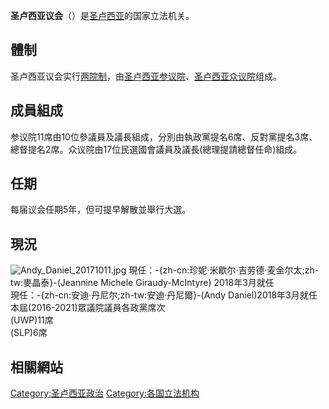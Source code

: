 {{noteTA
|1=zh-cn:统一工人党;zh-tw:聯合工人黨;
|2=zh-cn:圣卢西亚工党;zh-tw:聖露西亞勞工黨;
}}
'''圣卢西亚议会'''（{{lang-en|Parliament of Saint Lucia}}）是[[圣卢西亚|圣卢西亚]]的国家立法机关。
==體制==
圣卢西亚议会实行[[两院制|两院制]]，由[[圣卢西亚参议院|圣卢西亚参议院]]、[[圣卢西亚众议院|圣卢西亚众议院]]组成。

==成員組成==
参议院11席由10位參議員及議長組成，分別由執政黨提名6席、反對黨提名3席、總督提名2席。众议院由17位民選國會議員及議長(總理提請總督任命)組成。
==任期==
每届议会任期5年，但可提早解散並舉行大選。

==現況==
[[File:Andy_Daniel_20171011.jpg|thumb]]
現任{{link-en|聖露西亞參議院議長列表|List of Presidents of the Senate of Saint Lucia|參議院議長}}：-{zh-cn:珍妮·米歇尔·吉劳德·麦金尔太;zh-tw:麥晶泰}-(Jeannine Michele Giraudy-McIntyre) 2018年3月就任<br>現任{{link-en|聖露西亞眾議院議長列表|List of Speakers of the House of Assembly of Saint Lucia|眾議院議長}}：-{zh-cn:安迪·丹尼尔;zh-tw:安迪·丹尼爾}-(Andy Daniel)2018年3月就任<br>本屆(2016-2021)眾議院議員各政黨席次<br>{{link-en|统一工人党(圣卢西亚)|United Workers Party (Saint Lucia)|统一工人党}}(UWP)11席<br>{{link-en|圣卢西亚工党(圣卢西亚)|Saint Lucia Labour Party|圣卢西亚工党}}(SLP)6席

==相關網站==
{{美洲题目|议会}}

[[Category:圣卢西亚政治|Category:圣卢西亚政治]]
[[Category:各国立法机构|Category:各国立法机构]]